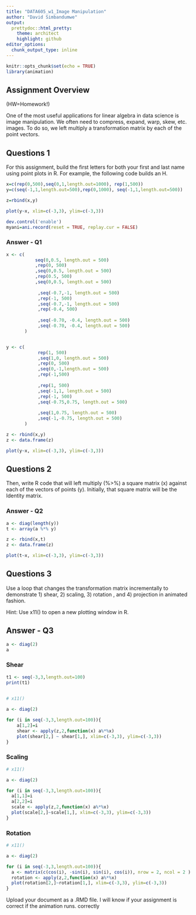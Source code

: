 ```yaml
---
title: "DATA605_w1_Image Manipulation"
author: "David Simbandumwe"
output:
  prettydoc::html_pretty:
    theme: architect
    highlight: github
editor_options: 
  chunk_output_type: inline
---
```


```r
knitr::opts_chunk$set(echo = TRUE)
library(animation)
```

## Assignment Overview

(HW=Homework!)

One of the most useful applications for linear algebra in data science is image manipulation.  We often need to compress, expand, warp, skew, etc. images.  To do so, we left multiply a transformation matrix by each of the point vectors.  

## Questions 1
For this assignment, build the first letters for both your first and last name using point plots in R.  For example, the following code builds an H.

```r

x=c(rep(0,500),seq(0,1,length.out=1000), rep(1,500))
y=c(seq(-1,1,length.out=500),rep(0,1000), seq(-1,1,length.out=500))

z=rbind(x,y)

plot(y~x, xlim=c(-3,3), ylim=c(-3,3))

dev.control('enable')
myani=ani.record(reset = TRUE, replay.cur = FALSE)

```


### Answer - Q1

```r


x <- c(
		   seq(0,0.5, length.out = 500) 
		   ,rep(0, 500)
		   ,seq(0,0.5, length.out = 500)
		   ,rep(0.5, 500)
		   ,seq(0,0.5, length.out = 500)
	   
			,seq(-0.7,-1, length.out = 500)
			,rep(-1, 500)
			,seq(-0.7,-1, length.out = 500)
			,rep(-0.4, 500)
			
			,seq(-0.70, -0.4, length.out = 500)
			,seq(-0.70, -0.4, length.out = 500)
	   )


y <- c(
			rep(1, 500)
			,seq(1,0, length.out = 500)
			,rep(0, 500)
			,seq(0,-1,length.out = 500)
			,rep(-1,500)
			
			,rep(1, 500)
			,seq(-1,1, length.out = 500)
			,rep(-1, 500)
			,seq(-0.75,0.75, length.out = 500)
			
			,seq(1,0.75, length.out = 500)
			,seq(-1,-0.75, length.out = 500)
	   )

z <- rbind(x,y)
z <- data.frame(z)

plot(y~x, xlim=c(-3,3), ylim=c(-3,3))

```




## Questions 2
Then, write R code that will left multiply (%>%) a square matrix (x) against each of the vectors of points (y). Initially, that square matrix will be the Identity matrix.  


### Answer - Q2


```r

a <- diag(length(y))
t <- array(a %*% y)

z <- rbind(x,t)
z <- data.frame(z)

plot(t~x, xlim=c(-3,3), ylim=c(-3,3))

```





## Questions 3

Use a loop that changes the transformation matrix incrementally to demonstrate 1) shear, 2) scaling, 3)  rotation , and 4) projection in animated fashion.  

Hint:  Use x11() to open a new plotting window in R.


## Answer - Q3

```r
a <- diag(2)
a
```




### Shear

```r
t1 <- seq(-3,3,length.out=100)
print(t1)
		 
```



```r

# x11()

a <- diag(2)

for (i in seq(-3,3,length.out=100)){
	a[1,2]=i
	shear <- apply(z,2,function(x) a%*%x)
	plot(shear[2,] ~ shear[1,], xlim=c(-3,3), ylim=c(-3,3))
}

```


### Scaling
```r

# x11()

a <- diag(2)

for (i in seq(-3,3,length.out=100)){
  a[1,1]=i
  a[2,2]=i
  scale <- apply(z,2,function(x) a%*%x)
  plot(scale[2,]~scale[1,], xlim=c(-3,3), ylim=c(-3,3))
}

```



### Rotation
```r

# x11()

a <- diag(2)

for (i in seq(-3,3,length.out=100)){
  a <- matrix(c(cos(i), -sin(i), sin(i), cos(i)), nrow = 2, ncol = 2 )
  rotation <- apply(z,2,function(x) a%*%x)
  plot(rotation[2,]~rotation[1,], xlim=c(-3,3), ylim=c(-3,3))
}

```


Upload your document as a .RMD file.  I will know if your assignment is correct if the animation runs. correctly
